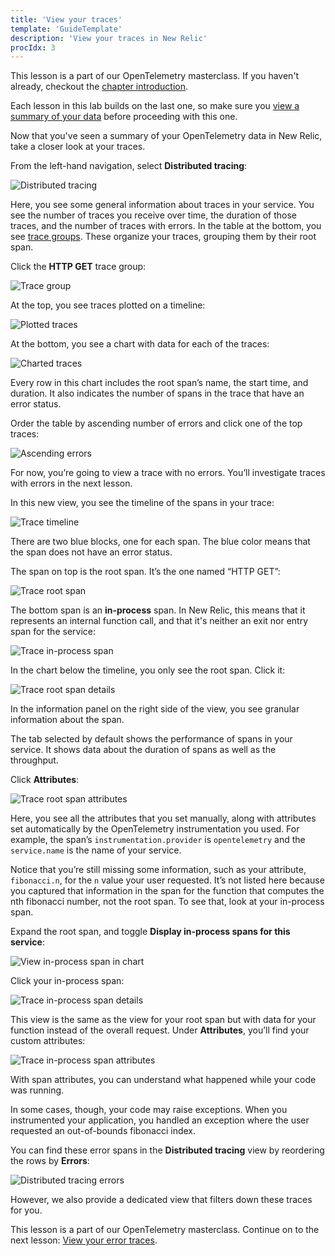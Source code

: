 ```yaml
---
title: 'View your traces'
template: 'GuideTemplate'
description: 'View your traces in New Relic'
procIdx: 3
---
```


<Callout variant="course">

This lesson is a part of our OpenTelemetry masterclass. If you haven't already, checkout the [chapter introduction](/opentelemetry-masterclass/hands-on).

Each lesson in this lab builds on the last one, so make sure you [view a summary of your data](/opentelemetry-masterclass/hands-on/data-summary) before proceeding with this one.

</Callout>

Now that you've seen a summary of your OpenTelemetry data in New Relic, take a closer look at your traces.

<Steps>

<Step>

From the left-hand navigation, select **Distributed tracing**:

![Distributed tracing](../../../images/opentelemetry-masterclass/distributed-tracing.png)

Here, you see some general information about traces in your service. You see the number of traces you receive over time, the duration of those traces, and the number of traces with errors. In the table at the bottom, you see [trace groups](https://docs.newrelic.com/docs/distributed-tracing/ui-data/understand-use-distributed-tracing-ui#trace-groups). These organize your traces, grouping them by their root span.

</Step>

<Step>

Click the **HTTP GET** trace group:

![Trace group](../../../images/opentelemetry-masterclass/dt-row.png)

</Step>

<Step>

At the top, you see traces plotted on a timeline:

![Plotted traces](../../../images/opentelemetry-masterclass/plotted-traces.png)

</Step>

<Step>

At the bottom, you see a chart with data for each of the traces:

![Charted traces](../../../images/opentelemetry-masterclass/charted-traces.png)

Every row in this chart includes the root span’s name, the start time, and duration. It also indicates the number of spans in the trace that have an error status.

</Step>

<Step>

Order the table by ascending number of errors and click one of the top traces:

![Ascending errors](../../../images/opentelemetry-masterclass/ascending-errors.png)

For now, you’re going to view a trace with no errors. You’ll investigate traces with errors in the next lesson.

In this new view, you see the timeline of the spans in your trace:

![Trace timeline](../../../images/opentelemetry-masterclass/trace-timeline.png)

There are two blue blocks, one for each span. The blue color means that the span does not have an error status.

The span on top is the root span. It’s the one named “HTTP GET”:

![Trace root span](../../../images/opentelemetry-masterclass/dt-success-root.png)

The bottom span is an **in-process** span. In New Relic, this means that it represents an internal function call, and that it's neither an exit nor entry span for the service:

![Trace in-process span](../../../images/opentelemetry-masterclass/dt-success-in-process.png)

</Step>

<Step>

In the chart below the timeline, you only see the root span. Click it:

![Trace root span details](../../../images/opentelemetry-masterclass/success-root-span.png)

In the information panel on the right side of the view, you see granular information about the span.

The tab selected by default shows the performance of spans in your service. It shows data about the duration of spans as well as the throughput.

</Step>

<Step>

Click **Attributes**:

![Trace root span attributes](../../../images/opentelemetry-masterclass/success-span-attributes.png)

Here, you see all the attributes that you set manually, along with attributes set automatically by the OpenTelemetry instrumentation you used. For example, the span’s `instrumentation.provider` is `opentelemetry` and the `service.name` is the name of your service.

Notice that you’re still missing some information, such as your attribute, `fibonacci.n`, for the `n` value your user requested. It’s not listed here because you captured that information in the span for the function that computes the nth fibonacci number, not the root span. To see that, look at your in-process span.

</Step>

<Step>

Expand the root span, and toggle **Display in-process spans for this service**:

![View in-process span in chart](../../../images/opentelemetry-masterclass/success-in-process.png)

</Step>

<Step>

Click your in-process span:

![Trace in-process span details](../../../images/opentelemetry-masterclass/success-in-process-details.png)

This view is the same as the view for your root span but with data for your function instead of the overall request. Under **Attributes**, you’ll find your custom attributes:

![Trace in-process span attributes](../../../images/opentelemetry-masterclass/success-in-process-attributes.png)

With span attributes, you can understand what happened while your code was running.

In some cases, though, your code may raise exceptions. When you instrumented your application, you handled an exception where the user requested an out-of-bounds fibonacci index.

You can find these error spans in the **Distributed tracing** view by reordering the rows by **Errors**:

![Distributed tracing errors](../../../images/opentelemetry-masterclass/dt-errors.png)

</Step>

</Steps>

However, we also provide a dedicated view that filters down these traces for you.

<Callout variant="course">

This lesson is a part of our OpenTelemetry masterclass. Continue on to the next lesson: [View your error traces](/opentelemetry-masterclass/hands-on/error-traces).

</Callout>
